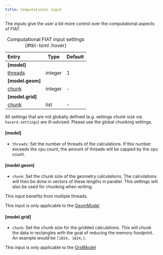 ```yaml
---
title: Computational input
---
```


The inputs give the user a bit more control over the computational aspects of FIAT.

| Entry                            | Type    | Default     |
|:---------------------------------|---------|-------------|
| **[model]**                      |         |             |
| [threads](#model)                | integer | 1           |
| **[model.geom]**                 |         |             |
| [chunk](#model.geom)             | integer | -           |
| **[model.grid]**                 |         |             |
| [chunk](#model.grid)             | list    | -           |
: Computational FIAT input settings {#tbl-toml .hover}

::: {.callout-warning}
All settings that are not globally defined (e.g. settings chunk size via `hazard.settings`) are ill-advised. Please use the global chunking settings.
:::

#### [model]

- `threads`: Set the number of threads of the calculations. If this number exceeds the cpu count, the amount of threads will be capped by the cpu count.

#### [model.geom]

- `chunk`: Set the chunk size of the geometry calculations. The calculations will then be done in vectors of these lengths in parallel. This settings will also be used for chunking when writing.

::: {.callout-tip}
This input benefits from multiple threads.
:::

::: {.callout-note}
This input is only applicable to the [GeomModel](../../info/models.qmd#geommodel)
:::

#### [model.grid]

- `chunk`: Set the chunk size for the gridded calculations. This will chunk the data in rectangles with the goal of reducing the memory foodprint. An example would be `[1024, 1024,]`.

::: {.callout-note}
This input is only applicable to the [GridModel](../../info/models.qmd#gridmodel)
:::
